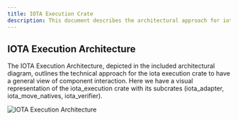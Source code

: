 ```yaml
---
title: IOTA Execution Crate
description: This document describes the architectural approach for iota execution crate.
---
```


## IOTA Execution Architecture

The IOTA Execution Architecture, depicted in the included architectural diagram, outlines the technical approach for the iota execution crate to have a general view of component interaction. 
Here we have a visual representation of the iota_execution crate with its subcrates (iota_adapter, iota_move_natives, iota_verifier).

![IOTA Execution Architecture](/img/concepts/execution-architecture/iota-execution.svg)